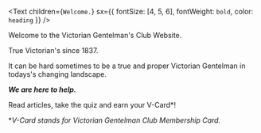 <Text
  children={`Welcome.`}
  sx={{ fontSize: [4, 5, 6], fontWeight: `bold`, color: `heading` }}
/>

Welcome to the Victorian Gentelman's Club Website. 

True Victorian's since 1837.

It can be hard sometimes to be a true and proper Victorian Gentelman in todays's changing landscape.

***We are here to help.***

Read articles, take the quiz and earn your V-Card*!

**V-Card stands for Victorian Gentelman Club Membership Card.*